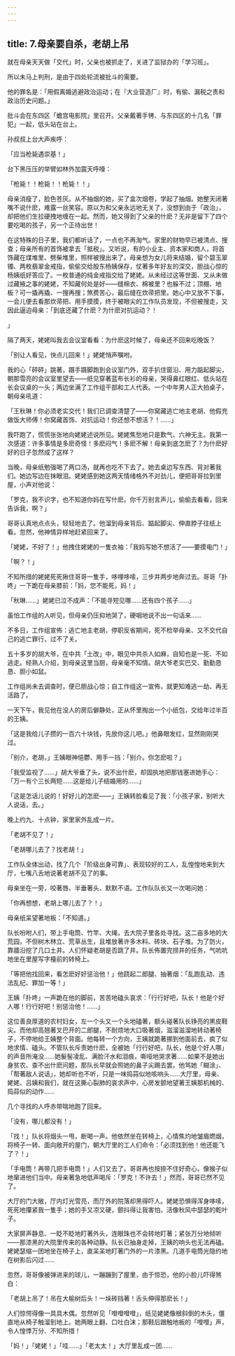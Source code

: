 ```yaml
---
---
---
```

title: 7.母亲要自杀，老胡上吊
---







就在母亲天天做「交代」时，父亲也被抓走了，关进了监狱办的「学习班」。

所以未马上判刑，是由于四处轮流被批斗的需要。

他的罪名是：「用假离婚逃避政治运动；在『大业营造厂』时，有偷、漏税之责和政治历史问题。」

批斗会在东四区「蟾宫电影院」里召开。父亲戴著手铐、与东四区的十几名「罪犯」一起，低头站在台上。

孙叔叔上台大声疾呼：

「应当枪毙遇崇基！」

台下黑压压的举臂如林外加震天呼嚎：

「枪毙！！枪毙！！枪毙！！」

母亲消瘦了，脸色苍灰。从不抽烟的她，买了盒次烟卷，学起了抽烟。她整天闭著嘴不说什麽，难露一丝笑容。原以为和父亲永远地无关了，没想到由于「政治」，却把他们生拉硬拽地缠在一起。然而，她又得到了父亲的什麽？无非是留下了四个要吃喝的孩子，另一个正待出世！

在这特殊的日子里，我们都听话了，一点也不再淘气。家里的财物早已被清点、搜查；母亲所有的首饰被拿去「抵税」。又听说，有的小业主、资本家和商人，将首饰藏在煤堆里、劈柴堆里，照样被搜出来了。母亲想为女儿将来结婚，留个碧玉翠镯、两枚翡翠金戒指，偷偷交给股东杨姨保存，仗著多年好友的深交，胆战心惊的杨姨纸好答应了。一枚普通的纯金戒指交给了姥姥。从未经过这等世面、又从未做过藏掖之事的姥姥，不知藏何处是好——缝棉衣、棉被里？也躲不过；顶棚、地板？可一撬再撬、一搜再搜；煞费苦心，最后缝在炊帚把里。她心中又放不下事，一会儿便去看那炊帚把、用手摸摸，终于被眼尖的工作队员发现，不但被搜走，又因此逼迫母亲：「到底还藏了什麽？为什麽对抗运动？！

」

隔了两天，姥姥叫我去会议室看看：为什麽这时候了，母亲还不回来吃晚饭？

「别让人看见，快点儿回来！」姥姥悄声嘱咐。

我的心「砰砰」跳著，蹑手蹑脚跑到会议室门外，双手扒住窗沿、用力踮起脚尖，朝那雪亮的会议室里望去——纸见穿著蓝布长衫的母亲，哭得鼻红眼红、低头站在长会议桌的一头；两边坐满了工作组干部和工人代表。一个中年男人正大拍桌子，朝母亲吼道：

「王秋琳！你必须老实交代！我们已调查清楚了——你窝藏逃亡地主老胡、他假充做饭大师傅！你窝藏首饰、对抗运动！你还想不想活？！……」

我吓跑了，慌慌张张地向姥姥述说所见。姥姥焦愁地只是歎气、六神无主。我第一次感道：许多事情是多麽奇怪！多麽闷气！多麽不解！母亲到底怎麽了？为什麽好好的日子忽然成了这样？

当晚，母亲纸勉强喝了两口汤，就再也吃不下去了。她去桌边写东西、背对著我们。她边写边在抹眼泪。姥姥感到她这两天情绪格外不对劲儿，便把哥哥拉到里屋，小声对他说：

「罗克，我不识字，也不知道你妈在写什麽。你千万别言声儿，偷偷去看看，回来告诉我，啊？」

哥哥认真地点点头，轻轻地去了。他溜到母亲背后、踮起脚尖、伸直脖子往纸上看。忽然，他神情异样地赶紧回来了。

「姥姥，不好了！」他拽住姥姥的一隻衣袖：「我妈写她不想活了——要摸电门！」

「啊？！」

不知所措的姥姥死死揪住哥哥一隻手，哆哩哆嗦，三步并两步地奔过去。哥哥「扑咚」一下跪在母亲膝前：「妈，您不能死，妈！」

「秋琳……」姥姥已泣不成声：「不能寻短见哪……还有四个孩子……」

虽怕工作组的人听见，但母亲仍压抑地哭了，硬咽地说不出一句话来……

不多日，工作组宣佈：逃亡地主老胡，停职反省期间，死不检举母亲、又不交代自己的逃亡罪行，过不了关。

五十多岁的胡大爷，在中共「土改」中，眼见中共杀人如麻，自知也是一死、不如逃走。经熟人介绍，到母亲这里当厨，母亲毫不知情。胡大爷老实巴交、勤勤恳恳、胆小如鼠。

工作组尚未去调查时，便已胆战心惊；自工作组这一宣佈，就更知难逃一劫、再无活路了。

一天下午，我见他在没人的房后僻静处，正从怀里掏出一个小纸包，交给年过半百的王姨。

「这是我给儿子攒的一百六十块钱，先放你这儿吧。」他鼻眼发红，显然刚刚哭过。

「别介，老胡，」王姨眼神悒鬱、用手一挡：「别介。你怎麽啦？」

「我受监视了……」胡大爷垂了头，说不出什麽，却固执地把那钱塞进她手心：「万一有个三长两短……这是给儿子结婚用的……」

「这是怎话儿说的！好好儿的怎麽——」王姨转脸看见了我：「小孩子家，别听大人说话，去。」

晚上约九、十点钟，家里家外乱成一片。

「老胡不见了！」

「老胡哪儿去了？找老胡！」

工作队全体出动，找了几个「阶级出身可靠」、表现较好的工人，乱惶惶地来到大厅，七嘴八舌地说著老胡不见了的事。

母亲坐在一旁，咬著唇、半垂著头、默默不语。工作队队长又一次喝问她：

「你再想想，老胡上哪儿去了？！」

母亲纸呆望著地板：「不知道。」

队长吩咐人们，带上手电筒、竹竿、大绳，去大院子里各处寻找。这二亩多地的大荒园，不但树木林立、荒草丛生，且堆放著许多木料、砖块、石子堆。为了防火，靠牆沿挖了几口土井。人们怀疑老胡是否跳了井。队长佈置完捞井的任务，气吭吭地坐在里屋写字檯前的转椅上。

「等把他找回来，看怎麽好好惩治他！」他跷起二郎腿、抽著烟：「乱跑乱动、违法乱纪、罪加一等！」

王姨「扑咚」一声跪在他的脚前，苦苦地磕头哀求：「行行好吧，队长！他是个好人哪！行行好吧！别惩治他！……」

这位善良厚道的农村妇女，左一个头又一个头地磕著，额头碰著队长铮亮的黑皮鞋尖。而他却高翘著叉巴开的二郎腿，不耐烦地大口吸著烟，滋溜滋溜地转动著椅子，不停地给王姨整个背面。他每转一个方向，王姨就跪著挪到他面前去，疯了似地求情、磕头。不管队长斥责她什麽，全被她「行行好吧，队长，他是个好人哪」的声音所淹没……她髮髻凌乱、满脸汗水和泪痕，嘶哑地哭求著……如果不是她出身贫农、查不出什麽问题，那队长早就会照她的鼻子尖踢去罢。他骂她「糊涂」、「帮著敌人说话」，她却听也不听，只是一味捣蒜似地咳响头……大厅里，母亲、姥姥、吕姨和我们，就在这撕心裂肺的哀求声中，心房发颤地望著王姨那机械的、捣蒜似的动作……

几个寻找的人呼赤带喘地跑了回来。

「没有，哪儿都没有！」

「找！」队长将烟头一甩，断喝一声。他依然坐在转椅上，心情焦灼地皱眉燃烟，将椅子一转、面向敞开的屋门，朝大厅里的工人们命令：「必须找到他！他还能飞了？！」

「手电筒！再带几把手电筒！」人们又去了。哥哥再也按捺不住好奇心，像猴子似地窜进他们当中。母亲著急地低声喝斥：「罗克！不许去！」然而，哥哥已然不见了。

大厅的门大敞，厅内灯光雪亮，而厅外的院落却黑得吓人。姥姥恐惧得浑身哆嗦，死死地攥紧我一隻手；她的手又凉又硬，颤抖得让我害怕，活像秋风中瑟瑟的乾叶子。

大家屏声静息、一眨不眨地盯著外头，连眼珠也不会转地盯著；紧张万分地倾听——那漆黑的大院里传来的各种动静。队长已抽身走掉，王姨的响头也无法再磕。姥姥瑟缩一团地坐在椅子上，直呆呆地盯著门外的一片漆黑。几道手电筒光隐约地在树影后闪过……

忽然，哥哥像被弹进来的球儿，一蹦蹦到了屋里，由于惊恐，他的小脸儿吓得煞白：

「老胡上吊了！吊在大榆树后头！一垛砖挡著！舌头伸得那麽长！」

人们惊愕得像一具具木偶。忽然听见「噔噔噔噔」，纸见姥姥像根斜倒的木头，僵直地从椅子触溜到地上。她两眼上翻、口吐白沫；那鞋后跟触地板的「噔噔」声，令人惶悸万分、不知所措！

「妈！」「姥姥！」「哇……」「老太太！」大厅里乱成一团……